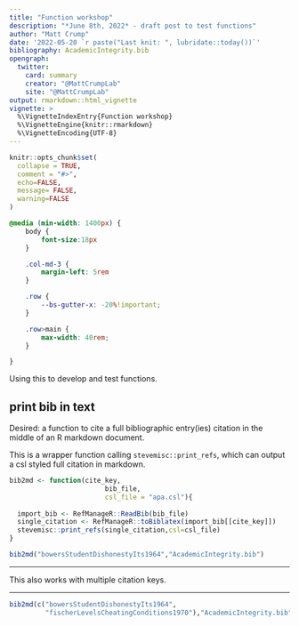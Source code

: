 ```yaml
---
title: "Function workshop"
description: "*June 8th, 2022* - draft post to test functions"
author: "Matt Crump"
date: '2022-05-20 `r paste("Last knit: ", lubridate::today())`'
bibliography: AcademicIntegrity.bib
opengraph:
  twitter:
    card: summary
    creator: "@MattCrumpLab"
    site: "@MattCrumpLab"
output: rmarkdown::html_vignette
vignette: >
  %\VignetteIndexEntry{Function workshop}
  %\VignetteEngine{knitr::rmarkdown}
  %\VignetteEncoding{UTF-8}
---
```


```r
knitr::opts_chunk$set(
  collapse = TRUE,
  comment = "#>",
  echo=FALSE,
  message= FALSE,
  warning=FALSE
)
```

```css
@media (min-width: 1400px) {
    body {
        font-size:18px
    }

    .col-md-3 {
        margin-left: 5rem
    }

    .row {
        --bs-gutter-x: -20%!important;
    }

    .row>main {
        max-width: 40rem;
    }

}

```

Using this to develop and test functions.

## print bib in text

Desired: a function to cite a full bibliographic entry(ies) citation in the middle of an R markdown document.

This is a wrapper function calling `stevemisc::print_refs`, which can output a csl styled full citation in markdown.


```r
bib2md <- function(cite_key,
                        bib_file,
                        csl_file = "apa.csl"){
  
  import_bib <- RefManageR::ReadBib(bib_file)
  single_citation <- RefManageR::toBiblatex(import_bib[[cite_key]])
  stevemisc::print_refs(single_citation,csl=csl_file)
}

```


```r
bib2md("bowersStudentDishonestyIts1964","AcademicIntegrity.bib")
```

---

This also works with multiple citation keys.

---

```r
bib2md(c("bowersStudentDishonestyIts1964",
         "fischerLevelsCheatingConditions1970"),"AcademicIntegrity.bib")
```
